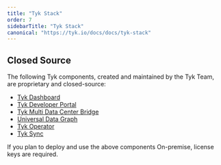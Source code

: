 ```yaml
---
title: "Tyk Stack"
order: 7
sidebarTitle: "Tyk Stack"
canonical: "https://tyk.io/docs/docs/tyk-stack"
---
```



<OssProductListInclude/>

## Closed Source

The following Tyk components, created and maintained by the Tyk Team, are proprietary and closed-source:

* [Tyk Dashboard](/nightly/docs/tyk-dashboard)
* [Tyk Developer Portal](/nightly/docs/tyk-developer-portal)
* [Tyk Multi Data Center Bridge](/nightly/docs/api-management/mdcb#managing-geographically-distributed-gateways-to-minimize-latency-and-protect-data-sovereignty)
* [Universal Data Graph](/nightly/docs/api-management/data-graph#overview)
* [Tyk Operator](/nightly/docs/api-management/automations/operator#what-is-tyk-operator)
* [Tyk Sync](/nightly/docs/api-management/automations/sync)

If you plan to deploy and use the above components On-premise, license keys are required.
